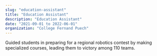 ```yaml
---
slug: "education-assistant"
title: "Education Assistant"
description: "Education Assistant"
date: "2021-09-01 to 2022-06-01"
organization: "College Fernand Puech"
---
```


Guided students in preparing for a regional robotics contest by making specialized courses, leading them to victory among 110 teams.
